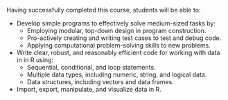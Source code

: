 Having successfully completed this course, students will be able to:

- Develop simple programs to effectively solve medium-sized tasks by:
    - Employing modular, top-down design in program construction.
    - Pro-actively creating and writing test cases to test and debug code.
    - Applying computational problem-solving skills to new problems.

- Write clear, robust, and reasonably efficient code for working with data in in R using:
    - Sequential, conditional, and loop statements.
    - Multiple data types, including numeric, string, and logical data.
    - Data structures, including vectors and data frames.

- Import, export, manipulate, and visualize data in R.
